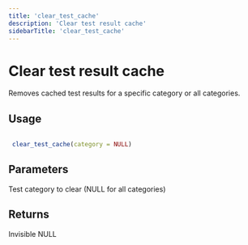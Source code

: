 ```yaml
---
title: 'clear_test_cache'
description: 'Clear test result cache'
sidebarTitle: 'clear_test_cache'
---
```


# Clear test result cache


 Removes cached test results for a specific category or all categories.


## Usage

```r

 clear_test_cache(category = NULL)

```

## Parameters

<ParamField body="category" type="any">
  Test category to clear (NULL for all categories)
</ParamField>

## Returns


 Invisible NULL
